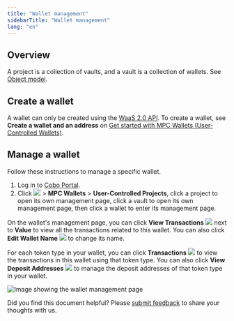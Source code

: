 ```yaml
---
title: "Wallet management"
sidebarTitle: "Wallet management"
lang: "en"
---
```


## Overview

A project is a collection of vaults, and a vault is a collection of wallets. See [Object model](/en/portal/mpc-wallets/ucw/object-model).

## Create a wallet
A wallet can only be created using the [WaaS 2.0 API](https://www.cobo.com/developers/v2/guides/overview/introduction). To create a wallet, see **Create a wallet and an address** on [Get started with MPC Wallets (User-Controlled Wallets)](https://www.cobo.com/developers/v2/guides/mpc-wallets/get-started-ucw#1-complete-the-initial-setup).

## Manage a wallet
Follow these instructions to manage a specific wallet.

1. Log in to [Cobo Portal](https://portal.cobo.com/login).
2. Click <img src="/en/images/common/wallets_icon.svg" className="icon"></img> > **MPC Wallets** > **User-Controlled Projects**, click a project to open its own management page, click a vault to open its own management page, then click a wallet to enter its management page.

On the wallet's management page, you can click **View Transactions** <img src="/en/images/common/icon_view transactions.svg" className="icon"></img> next to **Value** to view all the transactions related to this wallet. You can also click **Edit Wallet Name** <img src="/en/images/common/icon_edit.svg" className="icon"></img> to change its name.

For each token type in your wallet, you can click **Transactions** <img src="/en/images/common/icon_view transactions.svg" className="icon"></img> to view the transactions in this wallet using that token type. You can also click **View Deposit Addresses** <img src="/en/images/common/icon_view_deposit_addresses.svg" className="icon"></img> to manage the deposit addresses of that token type in your wallet.

<img src="/en/images/mpc-wallet/ucw/wallet-management-ucw.png" className="screenshot_full_screen" alt="Image showing the wallet management page" />

<Tip>Did you find this document helpful? Please [submit feedback](https://forms.zohopublic.com/cobo/form/DocumentFeedbackForm/formperma/QvLOhxJv1_JMsJ-1dleZ8Itb_7rzN-LtgvsDdxosoVI?referrername=manuals) to share your thoughts with us.</Tip>